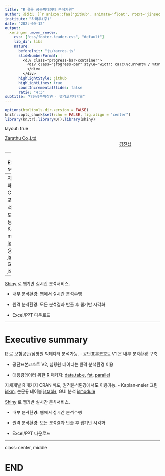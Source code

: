 ```yaml
---
title: "R 활용 공공빅데이터 분석지원"
author: 김진섭; [`r anicon::faa('github', animate='float', rtext='jinseob2kim')`](https://github.com/jinseob2kim)
institute: "차라투(주)"
date: "2021-09-12"
output:
  xaringan::moon_reader:
    css: ["css/footer-header.css", "default"]
    lib_dir: libs
    nature:
      beforeInit: "js/macros.js"
      slideNumberFormat: |
        <div class="progress-bar-container">
          <div class="progress-bar" style="width: calc(%current% / %total% * 100%);">
          </div>
        </div>
      highlightStyle: github
      highlightLines: true
      countIncrementalSlides: false
      ratio: "4:3" 
subtitle: "대한상부위장관 · 헬리코박터학회"
---
```


```r
options(htmltools.dir.version = FALSE)
knitr::opts_chunk$set(echo = FALSE, fig.align = "center")
library(knitr);library(DT);library(shiny)
```


layout: true

<div class="my-footer"><span><a href="https://www.zarathu.com">Zarathu Co.,Ltd</a>   
&emsp;&emsp;&emsp;&emsp;&emsp;&emsp;&emsp;&emsp;&emsp;&emsp;&emsp;&emsp;&emsp;
&emsp;&emsp;&emsp;&emsp;&emsp;&emsp;&emsp;&emsp;&emsp;&emsp;&emsp;&emsp;&emsp;
<a href="https://github.com/jinseob2kim">김진섭</a></span></div> 


---
# Executive summary

[R](https://www.r-project.org/) 로 보험공단/심평원 빅데이터 분석가능.
- 공단표본코호트 V1 은 내부 분석환경 구축

- 공단표본코호트 V2, 심평원 데이터는 원격 분석환경 이용

- 대용량데이터 위한 R 패키지: [data.table](https://github.com/Rdatatable/data.table), [fst](https://www.fstpackage.org/), [parallel](https://stat.ethz.ch/R-manual/R-devel/library/parallel/doc/parallel.pdf)


--
자체개발 R 패키지 CRAN 배포, 원격분석환경에서도 이용가능.
- Kaplan-meier 그림 [jskm](https://github.com/jinseob2kim/jskm), 논문용 테이블 [jstable](https://github.com/jinseob2kim/jstable), GUI 분석 [jsmodule](https://github.com/jinseob2kim/jsmodule)


--
[Shiny](https://shiny.rstudio.com/) 로 웹기반 실시간 분석서비스.

- 내부 분석환경: 웹에서 실시간 분석수행 

- 원격 분석환경: 모든 분석결과 반출 후 웹기반 시각화

- Excel/PPT 다운로드




---

# Executive summary

[R](https://www.r-project.org/) 로 보험공단/심평원 빅데이터 분석가능.
- 공단표본코호트 V1 은 내부 분석환경 구축

- 공단표본코호트 V2, 심평원 데이터는 원격 분석환경 이용

- 대용량데이터 위한 R 패키지: [data.table](https://github.com/Rdatatable/data.table), [fst](https://www.fstpackage.org/), [parallel](https://stat.ethz.ch/R-manual/R-devel/library/parallel/doc/parallel.pdf)


자체개발 R 패키지 CRAN 배포, 원격분석환경에서도 이용가능.
- Kaplan-meier 그림 [jskm](https://github.com/jinseob2kim/jskm), 논문용 테이블 [jstable](https://github.com/jinseob2kim/jstable), GUI 분석 [jsmodule](https://github.com/jinseob2kim/jsmodule)


[Shiny](https://shiny.rstudio.com/) 로 웹기반 실시간 분석서비스.

- 내부 분석환경: 웹에서 실시간 분석수행 

- 원격 분석환경: 모든 분석결과 반출 후 웹기반 시각화

- Excel/PPT 다운로드


---

class: center, middle

# END
